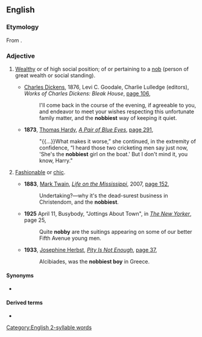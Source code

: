 {{also|Nobby}}
==English==

===Etymology===
From {{suffix|en|nob|y}}.

===Adjective===
{{en-adj|er}}

# {{lb|en|UK|informal}} [[wealthy|Wealthy]] or of high social position; of or pertaining to a [[nob]] (person of great wealth or social standing).
#* {{circa|1852-1853}} [[w:Charles Dickens|Charles Dickens]], 1876, Levi C. Goodale, Charlie Lulledge (editors), ''Works of Charles Dickens: Bleak House'', [http://books.google.com.au/books?id=mgE-AQAAMAAJ&q=%22nobbiest%22&dq=%22nobbiest%22&hl=en&sa=X&ei=Kw10VMLxIufGmAXV8ILwAg&redir_esc=y page 106],
#*: I'll come back in the course of the evening, if agreeable to you, and endeavor to meet your wishes respecting this unfortunate family matter, and the '''nobbiest''' way of keeping it quiet.
#* '''1873''', [[w:Thomas Hardy|Thomas Hardy]], ''[[w:A Pair of Blue Eyes|A Pair of Blue Eyes]]'', [http://books.google.com.au/books?id=RyYSAwAAQBAJ&pg=PA291&dq=%22nobbiest%22&hl=en&sa=X&ei=O-xzVPH6NOGwmwWJjYCADA&redir_esc=y#v=onepage&q=%22nobbiest%22&f=false page 291],
#*: "{{...}}What makes it worse,” she continued, in the extremity of confidence, “I heard those two cricketing men say just now, 'She's the '''nobbiest''' girl on the boat.' But I don't mind it, you know, Harry."
# {{lb|en|US|informal}} [[fashionable|Fashionable]] or [[chic]].
#* '''1883''', [[w:Mark Twain|Mark Twain]], ''[[w:Life on the Mississippi|Life on the Mississippi]]'', 2007, [http://books.google.com.au/books?id=KzA4BNUuKrMC&pg=PA152&dq=%22nobbiest%22&hl=en&sa=X&ei=O-xzVPH6NOGwmwWJjYCADA&redir_esc=y#v=onepage&q=%22nobbiest%22&f=false page 152],
#*: Undertaking?—why it's the dead-surest business in Christendom, and the '''nobbiest'''.
#* '''1925''' April 11, Busybody, "Jottings About Town", in [[w:The New Yorker|''The New Yorker'']], page 25,<!--confirmed on microfilm-->
#*: Quite '''nobby''' are the suitings appearing on some of our better Fifth Avenue young men.
#* '''1933''', [[w:Josephine Herbst|Josephine Herbst]], ''[[w:Pity Is Not Enough|Pity Is Not Enough]]'', [http://books.google.com.au/books?id=NdFaAAAAMAAJ&q=%22nobbiest%22&dq=%22nobbiest%22&hl=en&sa=X&ei=Kw10VMLxIufGmAXV8ILwAg&redir_esc=y page 37],
#*: Alcibiades, was the '''nobbiest boy''' in Greece.

====Synonyms====
* {{sense|fashionable or chic}} {{l|en|classy}}

====Derived terms====
* {{l|en|nobbily}}

[[Category:English 2-syllable words]]